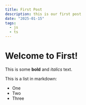 ```yaml
---
title: First Post
description: this is our first post
date: "2025-01-15"
tags:
  - js
  - ts
---
```


# Welcome to First!

This is some **bold** and _italics_ text.

This is a list in markdown:

- One
- Two
- Three
